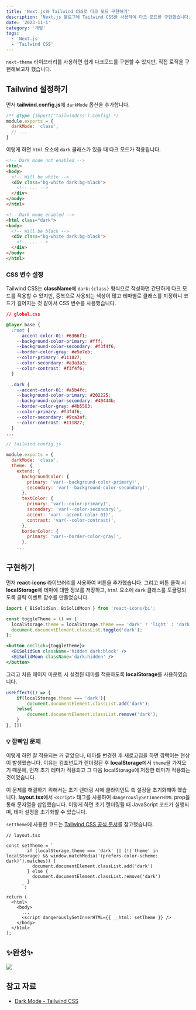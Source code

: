 ```yaml
---
title: 'Next.js와 Tailwind CSS로 다크 모드 구현하기'
description: 'Next.js 블로그에 Tailwind CSS를 사용하여 다크 모드를 구현했습니다.'
date: '2023-11-1'
category: '개발'
tags: 
  - 'Next.js'
  - 'Tailwind CSS'
---
```


`next-theme` 라이브러리를 사용하면 쉽게 다크모드를 구현할 수 있지만, 직접 로직을 구현해보고자 했습니다.

## Tailwind 설정하기

먼저 **tailwind.config.js**에 `darkMode` 옵션을 추가합니다.

```jsx
/** @type {import('tailwindcss').Config} */
module.exports = {
  darkMode: 'class',
  // ...
}
```

이렇게 하면 `html` 요소에 `dark` 클래스가 있을 때 다크 모드가 적용됩니다.

```html
<!-- Dark mode not enabled -->
<html>
<body>
  <!-- Will be white -->
  <div class="bg-white dark:bg-black">
    <!-- ... -->
  </div>
</body>
</html>

<!-- Dark mode enabled -->
<html class="dark">
<body>
  <!-- Will be black -->
  <div class="bg-white dark:bg-black">
    <!-- ... -->
  </div>
</body>
</html>
```

### CSS 변수 설정

Tailwind CSS는 **className**에 `dark:{class}` 형식으로 작성하면 간단하게 다크 모드를 적용할 수 있지만, 중복으로 사용되는 색상이 많고 테마별로 클래스를 지정하니 코드가 길어지는 것 같아서 CSS 변수를 사용했습니다.

```css
// global.css

@layer base {
  :root {
    --accent-color-01: #6366f1;
    --background-color-primary: #fff;
    --background-color-secondary: #f3f4f6;
    --border-color-gray: #e5e7eb;
    --color-primary: #111827;
    --color-secondary: #a3a3a3;
    --color-contrast: #f3f4f6;
  }

  .dark {
    --accent-color-01: #a5b4fc;
    --background-color-primary: #202225;
    --background-color-secondary: #40444b;
    --border-color-gray: #4b5563;
    --color-primary: #f3f4f6;
    --color-secondary: #9ca3af;
    --color-contrast: #111827;
  }
...
```

```jsx
// tailwind.config.js

module.exports = {
  darkMode: 'class',
  theme: {
    extend: {
      backgroundColor: {
        primary: 'var(--background-color-primary)',
        secondary: 'var(--background-color-secondary)',
      },
      textColor: {
        primary: 'var(--color-primary)',
        secondary: 'var(--color-secondary)',
        accent: 'var(--accent-color-01)',
        contrast: 'var(--color-contrast)',
      },
      borderColor: {
        primary: 'var(--border-color-gray)',
      },
	...
```

## 구현하기

먼저 **react-icons** 라이브러리를 사용하여 버튼을 추가했습니다. 그리고 버튼 클릭 시 **localStorage**에 테마에 대한 정보를 저장하고, `html` 요소에 `dark` 클래스를 토글링되도록 클릭 이벤트 함수를 만들었습니다.

```jsx
import { BiSolidSun, BiSolidMoon } from 'react-icons/bi';

const toggleTheme = () => {
  localStorage.theme = localStorage.theme === 'dark' ? 'light' : 'dark';
  document.documentElement.classList.toggle('dark');
};

<button onClick={toggleTheme}>
  <BiSolidSun className='hidden dark:block' />
  <BiSolidMoon className='dark:hidden' />
</button>
```

그리고 처음 페이지 마운트 시 설정된 테마를 적용하도록 **localStorage**를 사용하였습니다.

```jsx
useEffect(() => {
	if(localStorage.theme === 'dark'){
		document.documentElement.classList.add('dark');
	}else{
		document.documentElement.classList.remove('dark');
	}
}, [])
```

### 💡 깜빡임 문제

이렇게 하면 잘 적용되는 거 같았으나, 테마를 변경한 후 새로고침을 하면 깜빡이는 현상이 발생했습니다. 이유는 컴포넌트가 렌더링된 후 **localStorage**에서 `theme`을 가져오기 때문에, 먼저 초기 테마가 적용되고 그 다음 localStorage에 저장한 테마가 적용되는 것이었습니다.

이 문제를 해결하기 위해서는 초기 렌더링 시에 클라이언트 측 설정을 초기화해야 했습니다. **layout.tsx**에서 `<script>` 태그를 사용하여 `dangerouslySetInnerHTML` prop을 통해 문자열을 삽입했습니다. 이렇게 하면 초기 렌더링될 때 JavaScript 코드가 실행되며, 테마 설정을 초기화할 수 있습니다.

`setTheme`에 사용한 코드는 [Tailwind CSS 공식 문서](https://tailwindcss.com/docs/dark-mode#supporting-system-preference-and-manual-selection)를 참고했습니다.

```tsx
// layout.tsx

const setTheme = `
        if (localStorage.theme === 'dark' || (!('theme' in localStorage) && window.matchMedia('(prefers-color-scheme: dark)').matches)) {
          document.documentElement.classList.add('dark')
        } else {
          document.documentElement.classList.remove('dark')
        }
      `;

return (
  <html>
    <body>
      ...
      <script dangerouslySetInnerHTML={{ __html: setTheme }} />
    </body>
  </html>
);
```

## ✨완성✨
![](231101.gif)

## 참고 자료

- [Dark Mode - Tailwind CSS](https://tailwindcss.com/docs/dark-mode)
